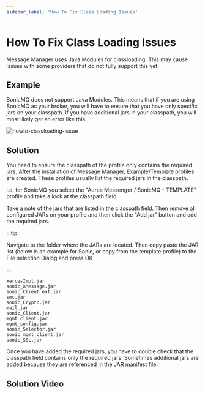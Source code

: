 ---
sidebar_label: 'How To Fix Class Loading Issues'
---



# How To Fix Class Loading Issues

Message Manager uses Java Modules for classloading. This may cause issues with some providers that do not fully support this yet.

## Example

SonicMQ does not support Java Modules. This means that if you are using SonicMQ as your broker, you will have to ensure that you have only specific jars on your classpath.
If you have additional jars in your classpath, you will most likely get an error like this:

![howto-classloading-issue](./assets/howto-classloading-issue.png)

## Solution

You need to ensure the classpath of the profile only contains the required jars.
After the installation of Message Manager, Example/Template profiles are created.
These profiles usually list the required jars in the classpath.

i.e. for SonicMQ you select the "Aurea Messenger / SonicMQ - TEMPLATE" profile and take a look at the classpath field.

Take a note of the jars that are listed in the classpath field. Then remove all configured JARs on your profile and then click the "Add jar" button and add the required jars.

:::tip

Navigate to the folder where the JARs are located. Then copy paste the JAR list (below is an example for Sonic, or copy from the template profile) to the File selection Dialog and press OK

:::

```
xercesImpl.jar
sonic_XMessage.jar
sonic_Client_ext.jar
smc.jar
sonic_Crypto.jar
mail.jar
sonic_Client.jar
mgmt_client.jar
mgmt_config.jar
sonic_Selector.jar
sonic_mgmt_client.jar
sonic_SSL.jar
```

Once you have added the required jars, you have to double check that the classpath field contains only the required jars.
Sometimes additional jars are added because they are referenced in the JAR manifest file.

## Solution Video
<ReactPlayer controls url='/videos/howtoFixClassloading.mp4' />



